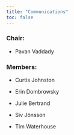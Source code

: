 ```yaml
---
title: "Communications"
toc: false
---
```


### Chair:

-   Pavan Vaddady

### Members:

-   Curtis Johnston

-   Erin Dombrowsky

-   Julie Bertrand

-   Siv Jönsson

-   Tim Waterhouse
